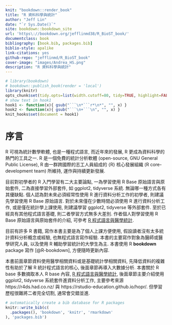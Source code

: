```yaml
--- 
knit: "bookdown::render_book"
title: "R 資料科學與統計"
author: "Jeff Lin"
date: "`r Sys.Date()`"
site: bookdown::bookdown_site
url: 'https\://bookdown.org/jefflinmd38/R_BioST_book/'
documentclass: book
bibliography: [book.bib, packages.bib]
biblio-style: apalike
link-citations: yes
github-repo: "jefflinmd/R_BioST_book"
cover-image: "images/Andrea_HS.png"
description: "R 資料科學與統計"
---
```




```r
# library(bookdown)
# bookdown::publish_book(render = 'local')
library(knitr)
opts_chunk$set(tidy.opts=list(width.cutoff=80, tidy=TRUE, highlight=FALSE, collapse=TRUE), fig.width = 4.5, fig.height = 3.5, message=FALSE)
# show text in hook1
hook1 <- function(x){ gsub("```\n*```r*\n*", "", x) }
hook2 <- function(x){ gsub("```\n+```\n", "", x) }
knit_hooks$set(document = hook1)
```

# 序言 {-}


R 可視為統計數學軟體, 也是一種程式語言,
而近年來的發展, R 更成為資料科學的熱門的工具之一.
R 是一個免費的統計分析軟體 (open-source, GNU General Public License),
R 由一群跨國際的志工人員組成的 {R} 核心發展組織 (R core-development team) 所維持, 運作與持續更新發展.


目前對初學者的 R 入門學習有二大主要論點, 
一為學習使用 R Base 原始語言與原始套件, 
二為直接學習外部套件, 如 ggplot2, tidyverse 系統.
無論哪一種方式各有其優缺點.
個人認為對未來必須經常性使用 R 進行資料分析工作的初學者,
則建議先學習使用 R Base 原始語言.
對於未來僅在少數時間必須使用 R 進行資料分析工作,
或是僅在統計學上課使用, 
則建議學習 ggplot2, tidyverse 等外部套件.
至於已經具有其他程式語言基礎, 則二者學習方式無多大差別.
作者個人對學習使用 R Base 原始語言與原始套件的介紹, 可參考
[R 程式語言與醫學統計](https://www.jefflinmd.com/book/rintro/).


目前有許多 R 書籍, 寫作本書主要是為了個人上課方便使用,
假設讀者沒有太多統計資料分析概念或經驗,
也無程式語言寫作經驗.
本書的主要寫作對象為醫師或醫學研究人員,
以及使用 R 輔助學習統計的大學生為主. 
本書使用 R **bookdown** package 寫作 [@R-bookdown], 方便隨時更新內容.


本書前面章節資料使用醫學相關資料或是基礎統計學相關資料,
先降低資料的複雜性有助於了解 R 統計程式語言的核心,
後面章節再導入大數據分析.
本書關於 R base 多數摘取本人 R base 內容,
[R 程式語言與醫學統計](https://www.jefflinmd.com/book/rintro/),
後面章節主要介紹使用 ggplot2, tidyverse 系統套件進資料分析工作,
主要參考來源 https://r4ds.had.co.nz/ 與 https://rstudio-education.github.io/hopr/.
但學習歷程很難將二者完全切割,
通常會交錯並進.




```r
# automatically create a bib database for R packages
knitr::write_bib(c(
  .packages(), 'bookdown', 'knitr', 'rmarkdown'
), 'packages.bib')
```
